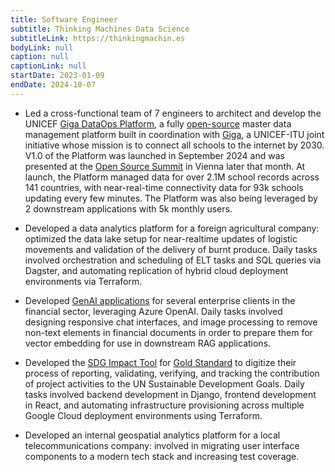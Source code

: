 ```yaml
---
title: Software Engineer
subtitle: Thinking Machines Data Science
subtitleLink: https://thinkingmachin.es
bodyLink: null
caption: null
captionLink: null
startDate: 2023-01-09
endDate: 2024-10-07
---
```


- Led a cross-functional team of 7 engineers to architect and develop the UNICEF
  [Giga DataOps Platform](https://sync.giga.global), a fully
  [open-source](https://github.com/unicef/giga-dagster) master data management platform
  built in coordination with [Giga](https://giga.global), a UNICEF-ITU joint initiative whose mission is
  to connect all schools to the internet by 2030. V1.0 of the Platform was launched in September 2024 and
  was presented at the
  [Open Source Summit](https://osseu2024.sched.com/event/1iSnq/global-school-connectivity-dataops-platform-shilpa-arora-unicef)
  in Vienna later that month. At launch, the Platform managed data for over 2.1M school records across 141
  countries, with near-real-time connectivity data for 93k schools updating every few minutes. The Platform
  was also being leveraged by 2 downstream applications with 5k monthly users.

- Developed a data analytics platform for a foreign agricultural company: optimized
  the data lake setup for near-realtime updates of logistic movements and
  validation of the delivery of burnt produce. Daily tasks involved orchestration and
  scheduling of ELT tasks and SQL queries via Dagster, and automating replication
  of hybrid cloud deployment environments via Terraform.

- Developed [GenAI applications](https://thinkingmachin.es/llm-solutions/) for several enterprise clients in
  the financial sector, leveraging Azure OpenAI. Daily tasks involved designing responsive
  chat interfaces, and image processing to remove non-text elements in financial
  documents in order to prepare them for vector embedding for use in downstream
  RAG applications.

- Developed the [SDG Impact Tool](https://sdg-tool.goldstandard.org/) for
  [Gold Standard](https://goldstandard.org) to digitize their process
  of reporting, validating, verifying, and tracking the contribution of project
  activities to the UN Sustainable Development Goals. Daily tasks involved
  backend development in Django, frontend development in React, and
  automating infrastructure provisioning across multiple Google Cloud deployment
  environments using Terraform.

- Developed an internal geospatial analytics platform for a local telecommunications
  company: involved in migrating user interface components to a modern tech
  stack and increasing test coverage.
